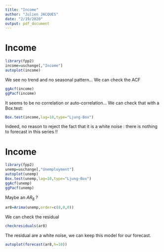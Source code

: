 ```yaml
---
title: "Income"
author: "Julien JACQUES"
date: "2/19/2020"
output: pdf_document
---
```


# Income

```r
library(fpp2)
income=uschange[,"Income"]
autoplot(income)
```


We see no trend and no seasonal pattern... We can check the ACF 
```r
ggAcf(income)
ggPacf(income)
```

It seems to be no correlation or auto-correlation... 
We can check that with a Box.test:
```r
Box.test(income,lag=10,type="Ljung-Box")
```

Indeed, no reason to reject the fact that it is a white noise : there is nothing to forecast in this series !!

# Income

```r
library(fpp2)
unemp=uschange[,"Unemployment"]
autoplot(unemp)
Box.test(unemp,lag=10,type="Ljung-Box")
ggAcf(unemp)
ggPacf(unemp)
```

Maybe an $AR_8$ ?

```r
ar8=Arima(unemp,order=c(8,0,0))
```

We can check the residual
```r
checkresiduals(ar8)
```

The residual are a white noise, we can keep this model for our forecast.

```r
autoplot(forecast(ar8,h=10))
```





